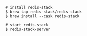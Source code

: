 ```shell
# install redis-stack
$ brew tap redis-stack/redis-stack
$ brew install --cask redis-stack

# start redis-stack
$ redis-stack-server
```
